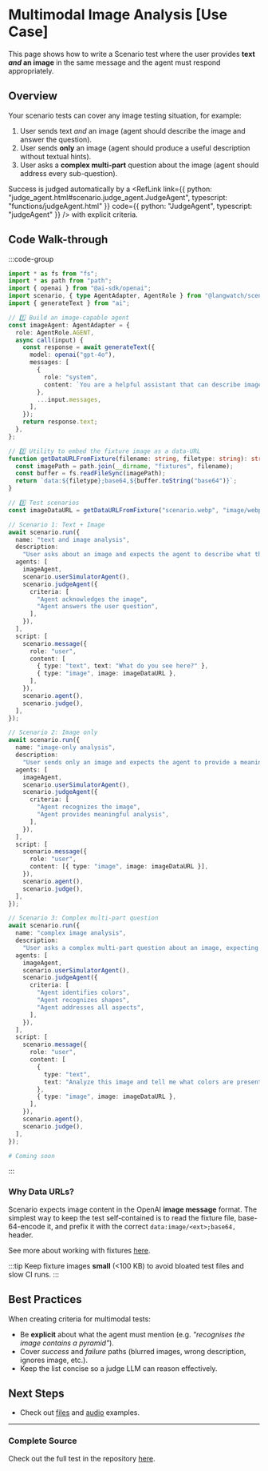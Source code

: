 
# Multimodal Image Analysis [Use Case]

This page shows how to write a Scenario test where the user provides **text _and_ an image** in the same message and the agent must respond appropriately.

## Overview

Your scenario tests can cover any image testing situation, for example:

1. User sends text _and_ an image (agent should describe the image and answer the question).
2. User sends **only** an image (agent should produce a useful description without textual hints).
3. User asks a **complex multi-part** question about the image (agent should address every sub-question).

Success is judged automatically by a <RefLink link={{ python: "judge_agent.html#scenario.judge_agent.JudgeAgent", typescript: "functions/judgeAgent.html" }} code={{ python: "JudgeAgent", typescript: "judgeAgent" }} /> with explicit criteria.

## Code Walk-through

:::code-group

```typescript [typescript]
import * as fs from "fs";
import * as path from "path";
import { openai } from "@ai-sdk/openai";
import scenario, { type AgentAdapter, AgentRole } from "@langwatch/scenario";
import { generateText } from "ai";

// 1️⃣ Build an image-capable agent
const imageAgent: AgentAdapter = {
  role: AgentRole.AGENT,
  async call(input) {
    const response = await generateText({
      model: openai("gpt-4o"),
      messages: [
        {
          role: "system",
          content: `You are a helpful assistant that can describe images.`,
        },
        ...input.messages,
      ],
    });
    return response.text;
  },
};

// 2️⃣ Utility to embed the fixture image as a data-URL
function getDataURLFromFixture(filename: string, filetype: string): string {
  const imagePath = path.join(__dirname, "fixtures", filename);
  const buffer = fs.readFileSync(imagePath);
  return `data:${filetype};base64,${buffer.toString("base64")}`;
}

// 3️⃣ Test scenarios
const imageDataURL = getDataURLFromFixture("scenario.webp", "image/webp");

// Scenario 1: Text + Image
await scenario.run({
  name: "text and image analysis",
  description:
    "User asks about an image and expects the agent to describe what they see and answer their question.",
  agents: [
    imageAgent,
    scenario.userSimulatorAgent(),
    scenario.judgeAgent({
      criteria: [
        "Agent acknowledges the image",
        "Agent answers the user question",
      ],
    }),
  ],
  script: [
    scenario.message({
      role: "user",
      content: [
        { type: "text", text: "What do you see here?" },
        { type: "image", image: imageDataURL },
      ],
    }),
    scenario.agent(),
    scenario.judge(),
  ],
});

// Scenario 2: Image only
await scenario.run({
  name: "image-only analysis",
  description:
    "User sends only an image and expects the agent to provide a meaningful description without any textual hints.",
  agents: [
    imageAgent,
    scenario.userSimulatorAgent(),
    scenario.judgeAgent({
      criteria: [
        "Agent recognizes the image",
        "Agent provides meaningful analysis",
      ],
    }),
  ],
  script: [
    scenario.message({
      role: "user",
      content: [{ type: "image", image: imageDataURL }],
    }),
    scenario.agent(),
    scenario.judge(),
  ],
});

// Scenario 3: Complex multi-part question
await scenario.run({
  name: "complex image analysis",
  description:
    "User asks a complex multi-part question about an image, expecting the agent to address colors, shapes, and interpretation.",
  agents: [
    imageAgent,
    scenario.userSimulatorAgent(),
    scenario.judgeAgent({
      criteria: [
        "Agent identifies colors",
        "Agent recognizes shapes",
        "Agent addresses all aspects",
      ],
    }),
  ],
  script: [
    scenario.message({
      role: "user",
      content: [
        {
          type: "text",
          text: "Analyze this image and tell me what colors are present, what shapes you see, and what this might represent.",
        },
        { type: "image", image: imageDataURL },
      ],
    }),
    scenario.agent(),
    scenario.judge(),
  ],
});
```

```python [python]
# Coming soon
```

:::

### Why Data URLs?

Scenario expects image content in the OpenAI **image message** format. The simplest way to keep the test self-contained is to read the fixture file, base-64-encode it, and prefix it with the correct `data:image/<ext>;base64,` header.

See more about working with fixtures [here](../../testing-guides/fixtures).

:::tip
Keep fixture images **small** (&lt;100&nbsp;KB) to avoid bloated test files and slow CI runs.
:::

## Best Practices

When creating criteria for multimodal tests:

- Be **explicit** about what the agent must mention (e.g. _"recognises the image contains a pyramid"_).
- Cover _success_ and _failure_ paths (blurred images, wrong description, ignores image, etc.).
- Keep the list concise so a judge LLM can reason effectively.

## Next Steps

- Check out [files](./multimodal-files) and [audio](./multimodal-audio) examples.

---

### Complete Source

Check out the full test in the repository
[here](https://github.com/langwatch/scenario/blob/main/javascript/examples/vitest/tests/multimodal-images.test.ts).
